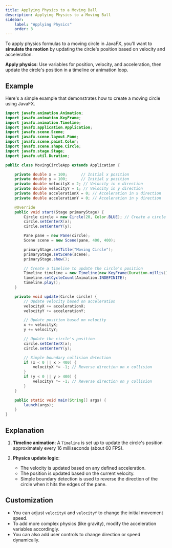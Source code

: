 ```yaml
---
title: Applying Physics to a Moving Ball
description: Applying Physics to a Moving Ball
sidebar:
    label: "Applying Physics"
    order: 3
---
```


To apply physics formulas to a moving circle in JavaFX, you'll want to **simulate the motion** by updating the circle's position based on velocity and acceleration. 

**Apply physics**: Use variables for position, velocity, and acceleration, then update the circle's position in a timeline or animation loop.

## Example

Here's a simple example that demonstrates how to create a moving circle using JavaFX.

```java
import javafx.animation.Animation;
import javafx.animation.KeyFrame;
import javafx.animation.Timeline;
import javafx.application.Application;
import javafx.scene.Scene;
import javafx.scene.layout.Pane;
import javafx.scene.paint.Color;
import javafx.scene.shape.Circle;
import javafx.stage.Stage;
import javafx.util.Duration;

public class MovingCircleApp extends Application {

    private double x = 100;      // Initial x position
    private double y = 100;      // Initial y position
    private double velocityX = 2; // Velocity in x direction
    private double velocityY = 1; // Velocity in y direction
    private double accelerationX = 0; // Acceleration in x direction
    private double accelerationY = 0; // Acceleration in y direction

    @Override
    public void start(Stage primaryStage) {
        Circle circle = new Circle(20, Color.BLUE); // Create a circle with radius 20
        circle.setCenterX(x);
        circle.setCenterY(y);

        Pane pane = new Pane(circle);
        Scene scene = new Scene(pane, 400, 400);

        primaryStage.setTitle("Moving Circle");
        primaryStage.setScene(scene);
        primaryStage.show();

        // Create a timeline to update the circle's position
        Timeline timeline = new Timeline(new KeyFrame(Duration.millis(16), e -> update(circle)));
        timeline.setCycleCount(Animation.INDEFINITE);
        timeline.play();
    }

    private void update(Circle circle) {
        // Update velocity based on acceleration
        velocityX += accelerationX;
        velocityY += accelerationY;

        // Update position based on velocity
        x += velocityX;
        y += velocityY;

        // Update the circle's position
        circle.setCenterX(x);
        circle.setCenterY(y);

        // Simple boundary collision detection
        if (x < 0 || x > 400) {
            velocityX *= -1; // Reverse direction on x collision
        }
        if (y < 0 || y > 400) {
            velocityY *= -1; // Reverse direction on y collision
        }
    }

    public static void main(String[] args) {
        launch(args);
    }
}
```

## Explanation

1. **Timeline animation**: A `Timeline` is set up to update the circle's position approximately every 16 milliseconds (about 60 FPS).

2. **Physics update logic**:
   - The velocity is updated based on any defined acceleration.
   - The position is updated based on the current velocity.
   - Simple boundary detection is used to reverse the direction of the circle when it hits the edges of the pane.

## Customization

- You can adjust `velocityX` and `velocityY` to change the initial movement speed.
- To add more complex physics (like gravity), modify the acceleration variables accordingly.
- You can also add user controls to change direction or speed dynamically.
